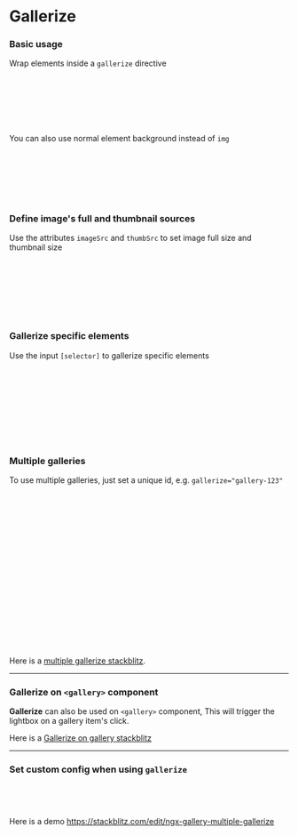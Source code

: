 
<Meta of={GalleryStories}/>


# Gallerize

<Canvas of={GalleryStories.GallerizeExample}/>

### Basic usage

Wrap elements inside a `gallerize` directive

```html
<div class="container" gallerize>
   <img src="assets/img/image-1">
   <img src="assets/img/image-2">
   <img src="assets/img/image-3">
   <img src="assets/img/image-4">
</div>
```
You can also use normal element background instead of `img`

```html
<div class="container" gallerize>
   <div [style.background]="'url(assets/img/image-1)'"></div>
   <div [style.background]="'url(assets/img/image-2)'"></div>
   <div [style.background]="'url(assets/img/image-3)'"></div>
   <div [style.background]="'url(assets/img/image-4)'"></div>
</div>
```

### Define image's full and thumbnail sources

Use the attributes `imageSrc` and `thumbSrc` to set image full size and thumbnail size

```html
<div class="container"
     gallerize>
  <img *ngFor="let image of images"
       [src]="image.thumb"
       [attr.imageSrc]="image.src"
       [attr.thumbSrc]="image.thumb">
</div>
```

### Gallerize specific elements

Use the input `[selector]` to gallerize specific elements

```html
<div class="container"
     gallerize
     selector=".gallery-img">
  <div *ngFor="let image of images"
       class="gallery-img"
       [style.backgroundImage]="'url(' + image.thumb + ')'"
       [attr.imageSrc]="image.src"
       [attr.thumbSrc]="image.thumb"></div>
</div>
```

### Multiple galleries

To use multiple galleries, just set a unique id, e.g. `gallerize="gallery-123"`

```html
<h3>Gallery 1</h3>

<div class="container"
     gallerize="gallery-1">
<img *ngFor="let image of data"
      [src]="image.previewUrl"
      [attr.imageSrc]="image.srcUrl"
      [attr.thumbSrc]="image.previewUrl">
</div>

<h3>Gallery 2</h3>

<div class="container"
     gallerize="gallery-2">
<img *ngFor="let image of data2"
      [src]="image.previewUrl"
      [attr.imageSrc]="image.srcUrl"
      [attr.thumbSrc]="image.previewUrl">
</div>
```

Here is a [multiple gallerize stackblitz](https://stackblitz.com/edit/ngx-gallery-multiple-gallerize).

***

### Gallerize on `<gallery>` component

**Gallerize** can also be used on `<gallery>` component, This will trigger the lightbox on a gallery item's click.

<Canvas of={GalleryStories.GallerizeGalleryExample}/>

Here is a [Gallerize on gallery stackblitz](https://stackblitz.com/edit/ngx-gallery-nqudkt?file=src%2Fapp%2Fhome%2Fhome.component.html)

***

### Set custom config when using `gallerize`


```ts
GalleryModule.withConfig({
  thumbPosition: 'bottom'
}),
```
Here is a demo https://stackblitz.com/edit/ngx-gallery-multiple-gallerize

```ts
constructor(gallery: Gallery) {
  gallery.ref('gallery-1').setConfig({
    thumbPosition: 'bottom'
  })
}
```
